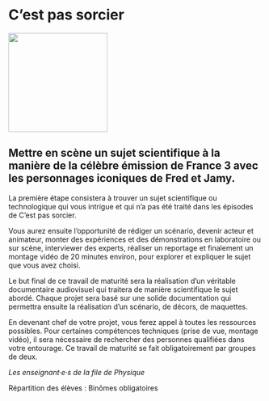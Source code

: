 # C’est pas sorcier 

::: {.center data-latex=""}
![](images/c-est-pas-sorcier.jpg){height=14em}
:::

##  Mettre en scène un sujet scientifique à la manière de la célèbre émission de France 3 avec les personnages iconiques de Fred et Jamy.

La première étape consistera à trouver un sujet scientifique ou
technologique qui vous intrigue et qui n'a pas été traité dans les
épisodes de C'est pas sorcier.

Vous aurez ensuite l'opportunité de rédiger un scénario, devenir acteur
et animateur, monter des expériences et des démonstrations en
laboratoire ou sur scène, interviewer des experts, réaliser un reportage
et finalement un montage vidéo de 20 minutes environ, pour explorer et
expliquer le sujet que vous avez choisi.

Le but final de ce travail de maturité sera la réalisation d'un
véritable documentaire audiovisuel qui traitera de manière scientifique
le sujet abordé. Chaque projet sera basé sur une solide documentation
qui permettra ensuite la réalisation d'un scénario, de décors, de
maquettes.

En devenant chef de votre projet, vous ferez appel à toutes les
ressources possibles. Pour certaines compétences techniques (prise de
vue, montage vidéo), il sera nécessaire de rechercher des personnes
qualifiées dans votre entourage.
Ce travail de maturité se fait obligatoirement par groupes de deux.

::: {.signature data-latex=""}
_Les enseignant·e·s de la file de Physique_
:::

Répartition des élèves : Binômes obligatoires